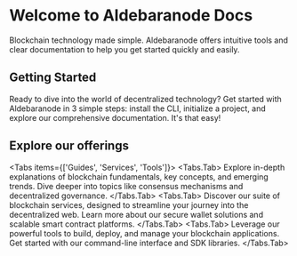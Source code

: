 
# Welcome to Aldebaranode Docs

<Callout>
Blockchain technology made simple. Aldebaranode offers intuitive tools and clear documentation to help you get started quickly and easily.
</Callout>

## Getting Started
Ready to dive into the world of decentralized technology?  Get started with Aldebaranode in 3 simple steps: install the CLI, initialize a project, and explore our comprehensive documentation.  It's that easy!

## Explore our offerings
<Tabs items={['Guides', 'Services', 'Tools']}>
  <Tabs.Tab>
    Explore in-depth explanations of blockchain fundamentals, key concepts, and emerging trends. Dive deeper into topics like consensus mechanisms and decentralized governance.
  </Tabs.Tab>
  <Tabs.Tab>
    Discover our suite of blockchain services, designed to streamline your journey into the decentralized web. Learn more about our secure wallet solutions and scalable smart contract platforms.
  </Tabs.Tab>
  <Tabs.Tab>
    Leverage our powerful tools to build, deploy, and manage your blockchain applications. Get started with our command-line interface and SDK libraries.
  </Tabs.Tab>
</Tabs>